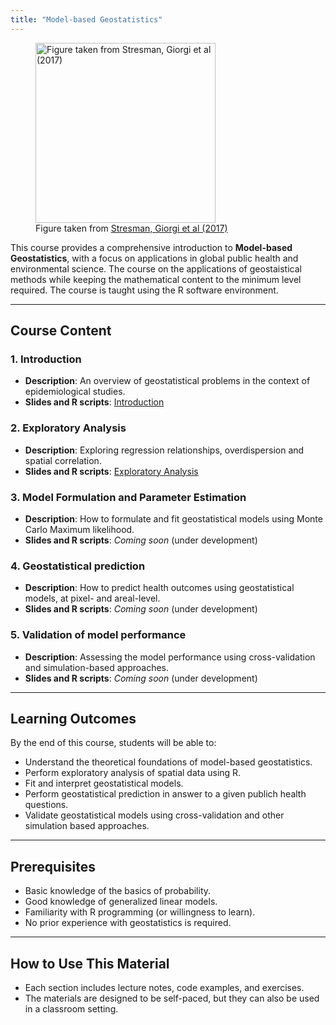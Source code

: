 ```yaml
---
title: "Model-based Geostatistics"
---
```


![Figure taken from [Stresman, Giorgi et al (2017)](https://www.nature.com/articles/srep45849)](MBG/course_cover.jpg){height=3in}


This course provides a comprehensive introduction to **Model-based Geostatistics**, with a focus on applications in global public health and environmental science. The course on the applications of geostaistical methods while keeping the mathematical content to the minimum level required. The course is taught using the R software environment. 

---

## Course Content

### 1. Introduction
- **Description**: An overview of geostatistical problems in the context of epidemiological studies.
- **Slides and R scripts**: [Introduction](MBG/introduction.qmd)

### 2. Exploratory Analysis
- **Description**: Exploring regression relationships, overdispersion and spatial correlation.
- **Slides and R scripts**: [Exploratory Analysis](MBG/model_fitting.qmd)

### 3. Model Formulation and Parameter Estimation
- **Description**: How to formulate and fit geostatistical models using Monte Carlo Maximum likelihood.
- **Slides and R scripts**: *Coming soon* (under development)

### 4. Geostatistical prediction
- **Description**: How to predict health outcomes using geostatistical models, at pixel- and areal-level.
- **Slides and R scripts**: *Coming soon* (under development)

### 5. Validation of model performance
- **Description**: Assessing the model performance using cross-validation and simulation-based approaches.
- **Slides and R scripts**: *Coming soon* (under development)

---

## Learning Outcomes

By the end of this course, students will be able to:

- Understand the theoretical foundations of model-based geostatistics.
- Perform exploratory analysis of spatial data using R.
- Fit and interpret geostatistical models.
- Perform geostatistical prediction in answer to a given publich health questions.
- Validate geostatistical models using cross-validation and other simulation based approaches.

---

## Prerequisites

- Basic knowledge of the basics of probability.
- Good knowledge of generalized linear models.
- Familiarity with R programming (or willingness to learn).
- No prior experience with geostatistics is required.

---

## How to Use This Material

- Each section includes lecture notes, code examples, and exercises.
- The materials are designed to be self-paced, but they can also be used in a classroom setting.


